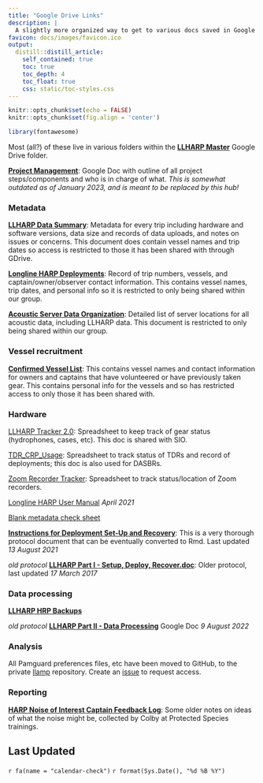 ```yaml
---
title: "Google Drive Links"
description: |
  A slightly more organized way to get to various docs saved in Google Drive
favicon: docs/images/favicon.ico
output: 
  distill::distill_article:
    self_contained: true
    toc: true
    toc_depth: 4
    toc_float: true
    css: static/toc-styles.css
---
```


```r
knitr::opts_chunk$set(echo = FALSE)
knitr::opts_chunk$set(fig.align = 'center')

library(fontawesome)
```

Most (all?) of these live in various folders within the [**LLHARP Master**](https://drive.google.com/drive/u/0/folders/0BxY-_FjiYpOqRVNYbi1iTFBPSkk?resourcekey=0-vquRfPYWfEjmdNjWsjB7jQ){target='_blank'} Google Drive folder. 

[**Project Management**](https://docs.google.com/document/d/1ReMTYiU1ZlUmcYkOsV70ii5NW79abwt_II2aUSclZeE/edit#heading=h.arpv8eucrye4){target='_blank'}: Google Doc with outline of all project steps/components and who is in charge of what. *This is somewhat outdated as of January 2023, and is meant to be replaced by this hub!* 

### Metadata

[**LLHARP Data Summary**](https://docs.google.com/spreadsheets/d/1S0e3T8GijoM0NTLCLjKV_9d3C9_YnHNqZhkV0BNJkzg/edit#gid=0){target='_blank'}: Metadata for every trip including hardware and software versions, data size and records of data uploads, and notes on issues or concerns. This document does contain vessel names and trip dates so access is restricted to those it has been shared with through GDrive. 

[**Longline HARP Deployments**](https://docs.google.com/spreadsheets/d/18i4czz6so-GHgFrCRncpLNZxTErdu4yFvi-Z-VwTEdM/edit#gid=1521628320):
Record of trip numbers, vessels, and captain/owner/observer contact information. This contains vessel names, trip dates, and personal info so it is restricted to only being shared within our group. 

[**Acoustic Server Data Organization**](https://docs.google.com/spreadsheets/d/12dkFpM7FA4qUG-K3MNQCJFebb_e-9eTtFJ_p4G_hbAs/edit#gid=337699346){target='_blank'}: Detailed list of server locations for all acoustic data, including LLHARP data. This document is restricted to only being shared within our group. 


### Vessel recruitment

[**Confirmed Vessel List**](https://docs.google.com/spreadsheets/d/1i1eNu9zobr14yhx8RAXGHmk0pTh6a7s-/edit?rtpof=true#gid=1725502758){target="_blank"}: This contains vessel names and contact information for owners and captains that have volunteered or have previously taken gear. This contains personal info for the vessels and so has restricted access to only those it has been shared with. 

### Hardware

[LLHARP Tracker 2.0](https://docs.google.com/spreadsheets/d/1yFXe0Q-HPl6Xwyz5cbyfeEJlM1wSGe0aaEqKY4Ttkbg/edit#gid=0){target="_blank"}: Spreadsheet to keep track of gear status (hydrophones, cases, etc). This doc is shared with SIO. 

[TDR_CRP_Usage](https://docs.google.com/spreadsheets/d/13qwMA_cUG8n1i4OXqbWIJ0Pu58Ho1kx-tPw6Fci7jZ0/edit#gid=838073579){target="_blank"}: Spreadsheet to track status of TDRs and record of deployments; this doc is also used for DASBRs.

[Zoom Recorder Tracker](https://docs.google.com/spreadsheets/d/1mHXUQGTg27jBXjwE2POs3XdcJykounqL/edit#gid=1787322236){target='_blank'}: Spreadsheet to track status/location of Zoom recorders. 

[Longline HARP User Manual](https://drive.google.com/drive/u/0/folders/1khqpzKseolLlXRJ8Yf2aep9uQOuhWYdD){target='_blank'} *April 2021*

[Blank metadata check sheet](https://drive.google.com/drive/u/0/folders/1khqpzKseolLlXRJ8Yf2aep9uQOuhWYdD){target='_blank'}

[**Instructions for Deployment Set-Up and Recovery**](https://docs.google.com/document/d/1EksOga_cyEPW9utMeLDw1ErR-eTIEvCzoO8l2v_Onrg/edit#heading=h.zdtttamxmx79){target='_blank'}: This is a very thorough protocol document that can be eventually converted to Rmd. Last updated *13 August 2021*

*old protocol* [**LLHARP Part I - Setup, Deploy, Recover.doc**](https://docs.google.com/document/d/0BxY-_FjiYpOqN3lmUHJyZ0JIbzQ/edit?rtpof=true&resourcekey=0-0lrFjbKIafQhui1ttAzwag){target='_blank'}: Older protocol, last updated *17 March 2017*


### Data processing

[**LLHARP HRP Backups**](https://docs.google.com/spreadsheets/d/16aIkJfPqq94hz4YEvprz22VHSFv5qaCtD_EPbUW39wI/edit#gid=0)

*old protocol* [**LLHARP Part II - Data Processing**](https://docs.google.com/document/d/1po1G2isgSCfYWc1dj8XphotPeZuOZ22ugL5wsc9o3JY/edit){target='_blank'} Google Doc *9 August 2022*

### Analysis

All Pamguard preferences files, etc have been moved to GitHub, to the private [llamp](https://github.com/sfregosi/llamp){target='_blank'} repository. Create an [issue](https://github.com/sfregosi/llamp/issues/new){target='_blank'} to request access. 

### Reporting

[**HARP Noise of Interest Captain Feedback Log**](https://docs.google.com/spreadsheets/d/1bGmRu3xXq9RJQZvMprcRzZe-27sX6kv-tclNldokcy8/edit#gid=0){target='_blank'}: Some older notes on ideas of what the noise might be, collected by Colby at Protected Species trainings. 




## Last Updated {.appendix}

`r fa(name = "calendar-check")` `r format(Sys.Date(), "%d %B %Y")`



